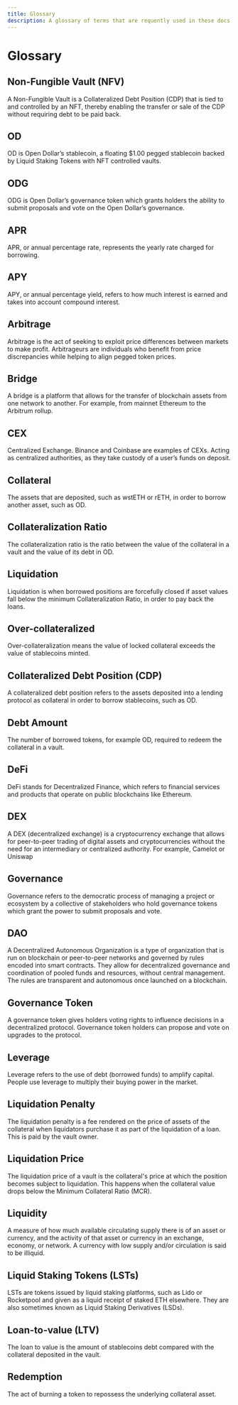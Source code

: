 ```yaml
---
title: Glossary
description: A glossary of terms that are requently used in these docs and in Open Dollar.
---
```


# Glossary

## Non-Fungible Vault (NFV)
A Non-Fungible Vault is a Collateralized Debt Position (CDP) that is tied to and controlled by an NFT, thereby enabling the transfer or sale of the CDP without requiring debt to be paid back.

## OD
OD is Open Dollar’s stablecoin, a floating $1.00 pegged stablecoin backed by Liquid Staking Tokens with NFT controlled vaults. 

## ODG
ODG is Open Dollar’s governance token which grants holders the ability to submit proposals and vote on the Open Dollar’s governance.

## APR
APR, or annual percentage rate, represents the yearly rate charged for borrowing.

## APY
APY, or annual percentage yield, refers to how much interest is earned and takes into account compound interest.

## Arbitrage
Arbitrage is the act of seeking to exploit price differences between markets to make profit. Arbitrageurs are individuals who benefit from price discrepancies while helping to align pegged token prices.

## Bridge
A bridge is a platform that allows for the transfer of blockchain assets from one network to another. For example, from mainnet Ethereum to the Arbitrum rollup.

## CEX
Centralized Exchange. Binance and Coinbase are examples of CEXs. Acting as centralized authorities, as they take custody of a user’s funds on deposit.

## Collateral
The assets that are deposited, such as wstETH or rETH, in order to borrow another asset, such as OD. 

## Collateralization Ratio 
The collateralization ratio is the ratio between the value of the collateral in a vault and the value of its debt in OD.

## Liquidation
Liquidation is when borrowed positions are forcefully closed if asset values fall below the minimum Collateralization Ratio, in order to pay back the loans.

## Over-collateralized
Over-collateralization means the value of locked collateral exceeds the value of stablecoins minted.

## Collateralized Debt Position (CDP)
A collateralized debt position refers to the assets deposited into a lending protocol as collateral in order to borrow stablecoins, such as OD. 

## Debt Amount
The number of borrowed tokens, for example OD, required to redeem the collateral in a vault.

## DeFi
DeFi stands for Decentralized Finance, which refers to financial services and products that operate on public blockchains like Ethereum.

## DEX
A DEX (decentralized exchange) is a cryptocurrency exchange that allows for peer-to-peer trading of digital assets and cryptocurrencies without the need for an intermediary or centralized authority. For example, Camelot or Uniswap

## Governance
Governance refers to the democratic process of managing a project or ecosystem by a collective of stakeholders who hold governance tokens which grant the power to submit proposals and vote.

## DAO
A Decentralized Autonomous Organization is a type of organization that is run on blockchain or peer-to-peer networks and governed by rules encoded into smart contracts. They allow for decentralized governance and coordination of pooled funds and resources, without central management. The rules are transparent and autonomous once launched on a blockchain.

## Governance Token
A governance token gives holders voting rights to influence decisions in a decentralized protocol. Governance token holders can propose and vote on upgrades to the protocol.

## Leverage
Leverage refers to the use of debt (borrowed funds) to amplify capital. People use leverage to multiply their buying power in the market.

## Liquidation Penalty
The liquidation penalty is a fee rendered on the price of assets of the collateral when liquidators purchase it as part of the liquidation of a loan. This is paid by the vault owner.

## Liquidation Price
The liquidation price of a vault is the collateral's price at which the position becomes subject to liquidation. This happens when the collateral value drops below the Minimum Collateral Ratio (MCR).

## Liquidity
A measure of how much available circulating supply there is of an asset or currency, and the activity of that asset or currency in an exchange, economy, or network. A currency with low supply and/or circulation is said to be illiquid.

## Liquid Staking Tokens (LSTs)
LSTs are tokens issued by liquid staking platforms, such as Lido or Rocketpool and given as a liquid receipt of staked ETH elsewhere. They are also sometimes known as Liquid Staking Derivatives (LSDs). 

## Loan-to-value (LTV)
The loan to value is the amount of stablecoins debt compared with the collateral deposited in the vault.

## Redemption
The act of burning a token to repossess the underlying collateral asset.
